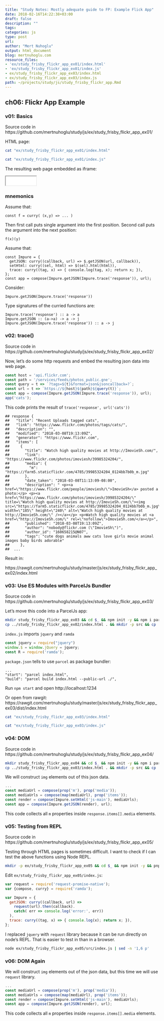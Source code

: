 ```yaml
---
title: "Study Notes: Mostly adequate guide to FP: Example Flick App"
date: 2018-02-16T14:22:38+03:00  
draft: false
description: ""
tags:
categories: js
type: post
url:
author: "Mert Nuhoglu"
output: html_document
blog: mertnuhoglu.com
resource_files:
- 'ex/study_frisby_flickr_app_ex01/index.html' 
- 'ex/study_frisby_flickr_app_ex01/index.js' 
- ex/study_frisby_flickr_app_ex03/index.html 
- ex/study_frisby_flickr_app_ex03/index.js 
path: ~/projects/study/js/study_frisby_flickr_app.Rmd
---
```


<style>
  .main-container {
    max-width: 1600px !important;
  }
</style>

## ch06: Flickr App Example

### v01: Basics 

Source code in https://github.com/mertnuhoglu/study/js/ex/study_frisby_flickr_app_ex01/

HTML page:

```bash
cat "ex/study_frisby_flickr_app_ex01/index.html" 
```

```bash
cat "ex/study_frisby_flickr_app_ex01/index.js" 
```

The resulting web page embedded as iframe:

<iframe src="ex/study_frisby_flickr_app_ex01/index.html" width="100" height="30"></iframe>

### mnemonics

Assume that:

    const f = curry( (x,y) => ... )

Then first call puts single argument into the first position. Second call puts the argument into the next position:

    f(x)(y)

Assume that:

    const Impure = {
      getJSON: curry((callback, url) => $.getJSON(url, callback)),
      setHtml: curry((sel, html) => $(sel).html(html)),
      trace: curry((tag, x) => { console.log(tag, x); return x; }),
    }; 
    const app = compose(Impure.getJSON(Impure.trace('response')), url);

Consider:

    Impure.getJSON(Impure.trace('response'))

Type signatures of the curried functions are:

    Impure.trace('response') :: a -> a
    Impure.getJSON :: (a->a) -> a -> j
    Impure.getJSON(Impure.trace('response')) :: a -> j

### v02: trace()

Source code in https://github.com/mertnuhoglu/study/js/ex/study_frisby_flickr_app_ex02/

Now, let's do some http requests and embed the resulting json data into web page.

``` js
const host = 'api.flickr.com';
const path = '/services/feeds/photos_public.gne';
const query = t => `?tags=${t}&format=json&jsoncallback=?`;
const url = t => `https://${host}${path}${query(t)}`;
const app = compose(Impure.getJSON(Impure.trace('response')), url);
app('cats');
``` 

This code prints the result of `trace('response', url('cats'))`

``` 
## response {
##   "title": "Recent Uploads tagged cats",
##   "link": "https://www.flickr.com/photos/tags/cats/",
##   "description": "",
##   "modified": "2018-03-08T19:13:09Z",
##   "generator": "https://www.flickr.com",
##   "items": [
##     {
##       "title": "Watch high quality movies at http://ImovieSh.com/",
##       "link": "https://www.flickr.com/photos/imoviesh/39985324204/",
##       "media": {
##         "m": "https://farm5.staticflickr.com/4785/39985324204_0124bb7b0b_m.jpg"
##       },
##       "date_taken": "2018-03-08T11:13:09-08:00",
##       "description": " <p><a href=\"https://www.flickr.com/people/imoviesh/\">ImovieSh</a> posted a photo:</p> <p><a href=\"https://www.flickr.com/photos/imoviesh/39985324204/\" title=\"Watch high quality movies at http://ImovieSh.com/\"><img src=\"https://farm5.staticflickr.com/4785/39985324204_0124bb7b0b_m.jpg\" width=\"185\" height=\"240\" alt=\"Watch high quality movies at http://ImovieSh.com/\" /></a></p> <p>Watch high quality movies at <a href=\"http://ImovieSh.com/\" rel=\"nofollow\">ImovieSh.com/</a></p>",
##       "published": "2018-03-08T19:13:09Z",
##       "author": "nobody@flickr.com (\"ImovieSh\")",
##       "author_id": "160658215@N07",
##       "tags": "cute dogs animals aww cats love girls movie animal images baby birds adorable"
##     },
##  ...
``` 

Result in:

https://rawgit.com/mertnuhoglu/study/master/js/ex/study_frisby_flickr_app_ex02/index.html

### v03: Use ES Modules with ParcelJs Bundler

Source code in https://github.com/mertnuhoglu/study/js/ex/study_frisby_flickr_app_ex03/

Let's move this code into a ParcelJs app:

``` bash
mkdir study_frisby_flickr_app_ex03 && cd $_ && npm init -y && npm i parcel-bundler jquery ramda
cp ../study_frisby_flickr_app_ex02/index.html . && mkdir -p src && cp ../study_frisby_flickr_app_ex02/index.js .
``` 

`index.js` imports `jquery` and `ramda`

``` js
const jquery = require("jquery")
window.$ = window.jQuery = jquery;
const R = require('ramda');
``` 

`package.json` tells to use `parcel` as package bundler:

    ...
    "start": "parcel index.html",
    "build": "parcel build index.html --public-url ./",

Run `npm start` and open http://localhost:1234

Or open from rawgit: https://rawgit.com/mertnuhoglu/study/master/js/ex/study_frisby_flickr_app_ex03/dist/index.html

```bash
cat "ex/study_frisby_flickr_app_ex03/index.html" 
```

```bash
cat "ex/study_frisby_flickr_app_ex03/index.js" 
```

### v04: DOM

Source code in https://github.com/mertnuhoglu/study/js/ex/study_frisby_flickr_app_ex04/

``` bash
mkdir study_frisby_flickr_app_ex04 && cd $_ && npm init -y && npm i parcel-bundler jquery ramda
cp ../study_frisby_flickr_app_ex03/index.html . && mkdir -p src && cp ../study_frisby_flickr_app_ex03/index.js .
``` 

We will construct `img` elements out of this json data.

``` js
...
const mediaUrl = compose(prop('m'), prop('media'));
const mediaUrls = compose(map(mediaUrl), prop('items'));
const render = compose(Impure.setHtml('js-main'), mediaUrls);
const app = compose(Impure.getJSON(render), url);
```

This code collects all `m` properties inside `response.items[].media` elements.

### v05: Testing from REPL

Source code in https://github.com/mertnuhoglu/study/js/ex/study_frisby_flickr_app_ex05/

Testing through HTML pages is sometimes difficult. I want to check if I can test the above functions using Node REPL.

``` bash
mkdir -p ex/study_frisby_flickr_app_ex05 && cd $_ && npm init -y && pnpm i parcel-bundler ramda request request-promise-native
``` 

Edit `ex/study_frisby_flickr_app_ex05/index.js`:

``` js
var request = require('request-promise-native');
var {compose, curry} = require('ramda');

var Impure = {
  getJSON: curry((callback, url) => 
    request(url).then(callback).
    catch( err => console.log('error:', err)) 
  ),
  trace: curry((tag, x) => { console.log(x); return x; }),
}; 
``` 

I replaced `jquery` with `request` library because it can be run directly on node's REPL. That is easier to test in than in a browser.

``` bash
node ex/study_frisby_flickr_app_ex05/src/index.js | sed -n '1,6 p'
``` 

### v06: DOM Again

We will construct `img` elements out of the json data, but this time we will use `request` library.

``` js
...
const mediaUrl = compose(prop('m'), prop('media'));
const mediaUrls = compose(map(mediaUrl), prop('items'));
const render = compose(Impure.setHtml('js-main'), mediaUrls);
const app = compose(Impure.getJSON(render), url);
```

This code collects all `m` properties inside `response.items[].media` elements.

